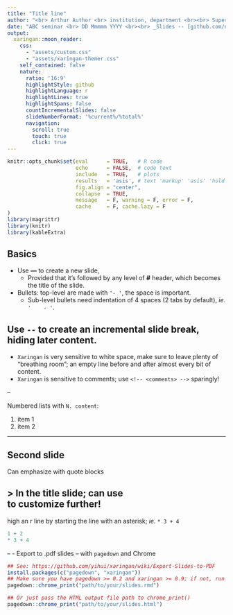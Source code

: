 ```yaml
---
title: "Title line"
author: "<br> Arthur Author <br> institution, department <br><br> Supervisors: Prof. Jane Doe,<br> Prof. Jack Smith<br>"
date: "ABC seminar <br> DD Mmmmm YYYY <br><br> _Slides -- [github.com/nspyrison/rmd_templates/slides_lite/](https://github.com/nspyrison/rmd_templates/slides_lite/)_"
output:
  xaringan::moon_reader:
    css: 
      - "assets/custom.css"
      - "assets/xaringan-themer.css"
    self_contained: false
    nature:
      ratio: '16:9'
      highlightStyle: github 
      highlightLanguage: r 
      highlightLines: true
      highlightSpans: false 
      countIncrementalSlides: false
      slideNumberFormat: '%current%/%total%'
      navigation:
        scroll: true 
        touch: true
        click: true
---
```

```r
knitr::opts_chunk$set(eval      = TRUE,   # R code 
                      echo      = FALSE,  # code text
                      include   = TRUE,   # plots
                      results   = 'asis', # text 'markup' 'asis' 'hold' 'hide'
                      fig.align = "center",
                      collapse  = TRUE,
                      message   = F, warning = F, error = F, 
                      cache     = F, cache.lazy = F
)
library(magrittr)
library(knitr)
library(kableExtra)
```

## Basics

- Use __---__ to create a new slide, 
    - Provided that it's followed by any level of __#__ header, which becomes the title of the slide.
- Bullets: top-level are made with `'- '`, the space is important.
    - Sub-level bullets need indentation of 4 spaces (2 tabs by default), _ie._ `'    - '`.

Use `--` to create an incremental slide break, hiding later content.
--

- `Xaringan` is very sensitive to white space, make sure to leave plenty of "breathing room"; an empty line before and after almost every bit of content.
- `Xaringan` is sensitive to comments; use `<!-- <comments> -->` sparingly!

--

Numbered lists with `N. content`:

1. item 1 
2. item 2

---

## Second slide

Can emphasize with quote blocks

> In the title slide; can use <br> to customize further!
--


high an r line by starting the line with an asterisk; _ie._ `* 3 + 4`

```r
1 + 2
* 3 + 4
```

--
- Export to .pdf slides -- with `pagedown` and Chrome

```r
## See: https://github.com/yihui/xaringan/wiki/Export-Slides-to-PDF
install.packages(c("pagedown", "xaringan"))
## Make sure you have pagedown >= 0.2 and xaringan >= 0.9; if not, run
pagedown::chrome_print("path/to/your/slides.rmd")

## Or just pass the HTML output file path to chrome_print()
pagedown::chrome_print("path/to/your/slides.html")
```


